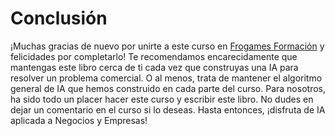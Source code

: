 # Conclusión{-}

¡Muchas gracias de nuevo por unirte a este curso en [Frogames Formación](https://cursos.frogamesformacion.com/courses/ia-aplicada-negocios?et=paid&ref=846b3f&coupon=frogames30) y felicidades por completarlo! Te recomendamos encarecidamente que mantengas este libro cerca de ti cada vez que construyas una IA para resolver un problema comercial. O al menos, trata de mantener el algoritmo general de IA que hemos construido en cada parte del curso. Para nosotros, ha sido todo un placer hacer este curso y escribir este libro. No dudes en dejar un comentario en el curso si lo deseas. Hasta entonces, ¡disfruta de IA aplicada a Negocios y Empresas!

